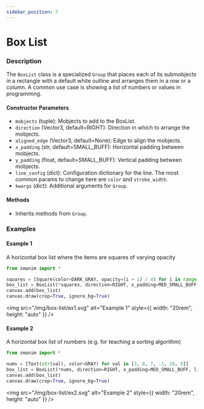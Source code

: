 ```yaml
---
sidebar_position: 7
---
```


# Box List

### Description

The `BoxList` class is a specialized `Group` that places each of its submobjects in a rectangle with a default white outline and arranges them in a row or a column.
A common use case is showing a list of numbers or values in programming.

#### Constructor Parameters

- `mobjects` (tuple): Mobjects to add to the BoxList.
- `direction` (Vector3, default=RIGHT): Direction in which to arrange the mobjects.
- `aligned_edge` (Vector3, default=None): Edge to align the mobjects.
- `x_padding` (str, default=SMALL_BUFF): Horizontal padding between mobjects.
- `y_padding` (float, default=SMALL_BUFF): Vertical padding between mobjects.
- `line_config` (dict): Configuration dictionary for the line. The most common params to change here are `color` and `stroke_width`.
- `kwargs` (dict): Additional arguments for `Group`.

#### Methods

- Inherits methods from `Group`.

### Examples

#### Example 1

A horizontal box list where the items are squares of varying opacity

```python
from smanim import *

squares = [Square(color=DARK_GRAY, opacity=(i + 1) / 4) for i in range(4)]
box_list = BoxList(*squares, direction=RIGHT, x_padding=MED_SMALL_BUFF, line_config={"color": GRAY})
canvas.add(box_list)
canvas.draw(crop=True, ignore_bg=True)
```

<img
  src="/img/box-list/ex1.svg"
  alt="Example 1"
  style={{ width: "20rem", height: "auto" }}
/>

#### Example 2

A horizontal box list of numbers (e.g. for teaching a sorting algorithm)

```python
from smanim import *

nums = [Text(str(val), color=GRAY) for val in [3, 8, 7, -1, 10, 5]]
box_list = BoxList(*nums, direction=RIGHT, x_padding=MED_SMALL_BUFF, line_config={"color": GRAY})
canvas.add(box_list)
canvas.draw(crop=True, ignore_bg=True)
```

<img
  src="/img/box-list/ex2.svg"
  alt="Example 2"
  style={{ width: "20rem", height: "auto" }}
/>
